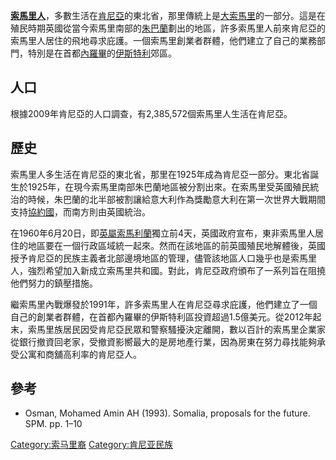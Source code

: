 '''[[索馬里人|索馬里人]]'''，多數生活在[[肯尼亞|肯尼亞]]的東北省，那里傳統上是[[大索馬里|大索馬里]]的一部分。這是在殖民時期英國從當今索馬里南部的[[朱巴蘭|朱巴蘭]]劃出的地區，許多索馬里人前來肯尼亞的索馬里人居住的飛地尋求庇護。一個索馬里創業者群體，他們建立了自己的業務部門，特別是在首都[[內羅畢|內羅畢]]的[[伊斯特利|伊斯特利]]郊區。

==人口==
根據2009年肯尼亞的人口調查，有2,385,572個索馬里人生活在肯尼亞。

==歷史==
索馬里人多生活在肯尼亞的東北省，那里在1925年成為肯尼亞一部分。東北省誕生於1925年，在現今索馬里南部朱巴蘭地區被分割出來。在索馬里受英國殖民統治的時候，朱巴蘭的北半部被割讓給意大利作為獎勵意大利在第一次世界大戰期間支持[[協約國|協約國]]，而南方則由英國統治。

在1960年6月20日，即[[英屬索馬利蘭|英屬索馬利蘭]]獨立前4天，英國政府宣布，東非索馬里人居住的地區要在一個行政區域統一起來。然而在該地區的前英國殖民地解體後，英國授予肯尼亞的民族主義者北部邊境地區的管理，儘管該地區人口幾乎也是索馬里人，強烈希望加入新成立索馬里共和國。對此，肯尼亞政府頒布了一系列旨在阻撓他們努力的鎮壓措施。

繼索馬里內戰爆發於1991年，許多索馬里人在肯尼亞尋求庇護，他們建立了一個自己的創業者群體，在首都內羅畢的伊斯特利區投資超過1.5億美元。從2012年起末，索馬里族居民因受肯尼亞民眾和警察騷擾決定離開，數以百計的索馬里企業家從銀行撤資回老家，受撤資影嚮最大的是房地產行業，因為房東在努力尋找能夠承受公寓和商舖高利率的肯尼亞人。

==參考==
*Osman, Mohamed Amin AH (1993). Somalia, proposals for the future. SPM. pp. 1–10

{{肯亞民族}}

[[Category:索马里裔|Category:索马里裔]]
[[Category:肯尼亚民族|Category:肯尼亚民族]]